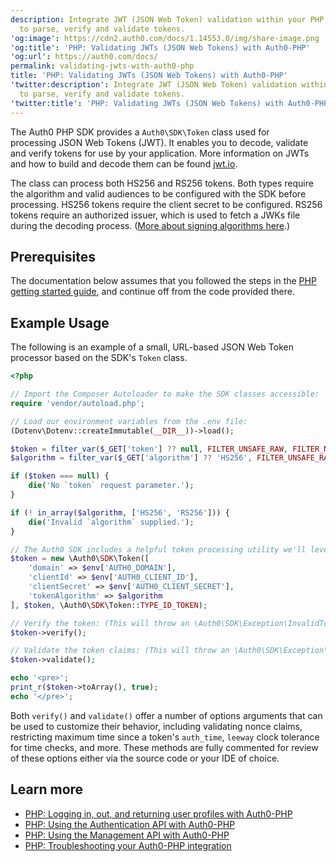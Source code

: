 ```yaml
---
description: Integrate JWT (JSON Web Token) validation within your PHP application
  to parse, verify and validate tokens.
'og:image': https://cdn2.auth0.com/docs/1.14553.0/img/share-image.png
'og:title': 'PHP: Validating JWTs (JSON Web Tokens) with Auth0-PHP'
'og:url': https://auth0.com/docs/
permalink: validating-jwts-with-auth0-php
title: 'PHP: Validating JWTs (JSON Web Tokens) with Auth0-PHP'
'twitter:description': Integrate JWT (JSON Web Token) validation within your PHP application
  to parse, verify and validate tokens.
'twitter:title': 'PHP: Validating JWTs (JSON Web Tokens) with Auth0-PHP'
---
```

The Auth0 PHP SDK provides a `Auth0\SDK\Token` class used for processing <Tooltip tip="JSON Web Token (JWT): Standard ID Token format (and often Access Token format) used to represent claims securely between two parties." cta="View Glossary" href="/glossary?term=JSON+Web+Tokens">JSON Web Tokens</Tooltip> (JWT). It enables you to decode, validate and verify tokens for use by your application. More information on JWTs and how to build and decode them can be found [jwt.io](https://jwt.io/).

The class can process both HS256 and RS256 tokens. Both types require the algorithm and valid audiences to be configured with the SDK before processing. HS256 tokens require the <Tooltip tip="Client Secret: Secret used by a client (application) to authenticate with the Authorization Server; it should be known to only the client and the Authorization Server and must be sufficiently random to not be guessable." cta="View Glossary" href="/glossary?term=client+secret">client secret</Tooltip> to be configured. RS256 tokens require an authorized issuer, which is used to fetch a JWKs file during the decoding process. ([More about signing algorithms here](https://auth0.com/blog/navigating-rs256-and-jwks/).)

## Prerequisites

The documentation below assumes that you followed the steps in the [PHP getting started guide](/libraries/auth0-php), and continue off from the code provided there.

## Example Usage

The following is an example of a small, URL-based JSON Web Token processor based on the SDK's `Token` class.

```php lines expandable
<?php

// Import the Composer Autoloader to make the SDK classes accessible:
require 'vendor/autoload.php';

// Load our environment variables from the .env file:
(Dotenv\Dotenv::createImmutable(__DIR__))->load();

$token = filter_var($_GET['token'] ?? null, FILTER_UNSAFE_RAW, FILTER_NULL_ON_FAILURE);
$algorithm = filter_var($_GET['algorithm'] ?? 'HS256', FILTER_UNSAFE_RAW, FILTER_NULL_ON_FAILURE);

if ($token === null) {
    die('No `token` request parameter.');
}

if (! in_array($algorithm, ['HS256', 'RS256'])) {
    die('Invalid `algorithm` supplied.');
}

// The Auth0 SDK includes a helpful token processing utility we'll leverage for this:
$token = new \Auth0\SDK\Token([
    'domain' => $env['AUTH0_DOMAIN'],
    'clientId' => $env['AUTH0_CLIENT_ID'],
    'clientSecret' => $env['AUTH0_CLIENT_SECRET'],
    'tokenAlgorithm' => $algorithm
], $token, \Auth0\SDK\Token::TYPE_ID_TOKEN);

// Verify the token: (This will throw an \Auth0\SDK\Exception\InvalidTokenException if verification fails.)
$token->verify();

// Validate the token claims: (This will throw an \Auth0\SDK\Exception\InvalidTokenException if validation fails.)
$token->validate();

echo '<pre>';
print_r($token->toArray(), true);
echo '</pre>';
```

Both `verify()` and `validate()` offer a number of options arguments that can be used to customize their behavior, including validating <Tooltip tip="Nonce: Arbitrary number issued once in an authentication protocol to detect and prevent replay attacks." cta="View Glossary" href="/glossary?term=nonce">nonce</Tooltip> claims, restricting maximum time since a token's `auth_time`, `leeway` clock tolerance for time checks, and more. These methods are fully commented for review of these options either via the source code or your IDE of choice.

## Learn more

* [PHP: Logging in, out, and returning user profiles with Auth0-PHP](/libraries/auth0-php/auth0-php-basic-use)
* [PHP: Using the Authentication API with Auth0-PHP](/libraries/auth0-php/using-the-authentication-api-with-auth0-php)
* [PHP: Using the Management API with Auth0-PHP](/libraries/auth0-php/using-the-management-api-with-auth0-php)
* [PHP: Troubleshooting your Auth0-PHP integration](/libraries/auth0-php/troubleshoot-auth0-php-library)